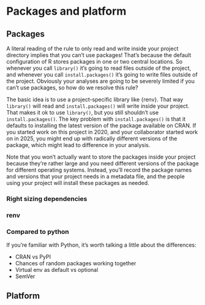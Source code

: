 # Packages and platform

## Packages {#sec-package-changes}

A literal reading of the rule to only read and write inside your project directory implies that you can't use packages! That's because the default configuration of R stores packages in one or two central locations. So whenever you call `library()` it's going to read files outside of the project, and whenever you call `install.packages()` it's going to write files outside of the project. Obviously your analyses are going to be severely limited if you can't use packages, so how do we resolve this rule?

The basic idea is to use a project-specific library like {renv}. That way `library()` will read and `install.packages()` will write inside your project. That makes it ok to use `library()`, but you still shouldn't use `install.packages()`. The key problem with `install.packages()` is that it defaults to installing the latest version of the package available on CRAN. If you started work on this project in 2020, and your collaborator started work on in 2025, you might end up with radically different versions of the package, which might lead to difference in your analysis.

Note that you won't actually want to store the packages inside your project because they're rather large and you need different versions of the package for different operating systems. Instead, you'll record the package names and versions that your project needs in a metadata file, and the people using your project will install these packages as needed.

### Right sizing dependencies

### renv

### Compared to python

If you're familiar with Python, it's worth talking a little about the differences:

-   CRAN vs PyPI
-   Chances of random packages working together
-   Virtual env as default vs optional
-   SemVer

## Platform
